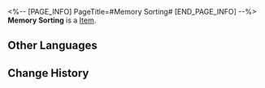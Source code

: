 <%-- [PAGE_INFO]
PageTitle=#Memory Sorting#
[END_PAGE_INFO] --%>
{{Item Infobox
|title       = Memory Sorting
|id          = 140336
|image       = Item Memory Sorting.png
|type        = 
|invCategory = Missions
|rarity      = 3
|effect      = 
|description = The timeline of the Trailblazer's own actions around the period Herta was attacked. This was reconstructed by the Trailblazer via sorting out their memories.
}}
'''Memory Sorting''' is a [[Item]].

==Other Languages==
{{Other Languages
|en   = Memory Sorting
|zhs  = 记忆梳理
|zht  = 記憶整理
|ja   = 整理した記憶
|ko   = 기억 정리
|es   = Clasificación de recuerdos
|fr   = Tri des souvenirs
|ru   = Сортировка воспоминаний
|th   = การจัดลำดับความทรงจำ
|vi   = Sắp Xếp Ký Ức
|de   = Erinnerungssortierung
|id   = Pemilahan Memori
|pt   = Organização de Memórias
}}

==Change History==
{{Change History|2.0}}